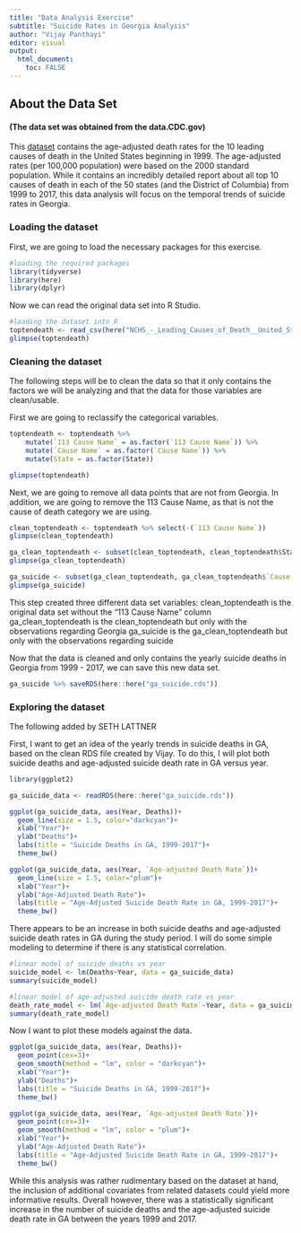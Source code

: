 ---
title: "Data Analysis Exercise"
subtitle: "Suicide Rates in Georgia Analysis"
author: "Vijay Panthayi"
editor: visual
output:
  html_document:
    toc: FALSE
---

## About the Data Set

#### (The data set was obtained from the data.CDC.gov)

This [dataset](https://data.cdc.gov/NCHS/NCHS-Leading-Causes-of-Death-United-States/bi63-dtpu) contains the age-adjusted death rates for the 10 leading causes of death in the United States beginning in 1999. The age-adjusted rates (per 100,000 population) were based on the 2000 standard population. While it contains an incredibly detailed report about all top 10 causes of death in each of the 50 states (and the District of Columbia) from 1999 to 2017, this data analysis will focus on the temporal trends of suicide rates in Georgia.

### Loading the dataset

First, we are going to load the necessary packages for this exercise.

```{r}
#loading the required packages
library(tidyverse)
library(here)
library(dplyr)
```

Now we can read the original data set into R Studio.

```{r}
#loading the dataset into R
toptendeath <- read_csv(here("NCHS_-_Leading_Causes_of_Death__United_States.csv"))
glimpse(toptendeath)
```

### Cleaning the dataset

The following steps will be to clean the data so that it only contains the factors we will be analyzing and that the data for those variables are clean/usable.

First we are going to reclassify the categorical variables.

```{r}
toptendeath <- toptendeath %>%
    mutate(`113 Cause Name` = as.factor(`113 Cause Name`)) %>%
    mutate(`Cause Name` = as.factor(`Cause Name`)) %>%
    mutate(State = as.factor(State))

glimpse(toptendeath)
```

Next, we are going to remove all data points that are not from Georgia. In addition, we are going to remove the 113 Cause Name, as that is not the cause of death category we are using.

```{r}
clean_toptendeath <- toptendeath %>% select(-(`113 Cause Name`))
glimpse(clean_toptendeath)

ga_clean_toptendeath <- subset(clean_toptendeath, clean_toptendeath$State == "Georgia")
glimpse(ga_clean_toptendeath)

ga_suicide <- subset(ga_clean_toptendeath, ga_clean_toptendeath$`Cause Name` == "Suicide")
glimpse(ga_suicide)
```

This step created three different data set variables: clean_toptendeath is the original data set without the "113 Cause Name" column ga_clean_toptendeath is the clean_toptendeath but only with the observations regarding Georgia 
ga_suicide is the ga_clean_toptendeath but only with the observations regarding suicide

Now that the data is cleaned and only contains the yearly suicide deaths in Georgia from 1999 - 2017, we can save this new data set.

```{r}
ga_suicide %>% saveRDS(here::here("ga_suicide.rds"))
```

### Exploring the dataset

The following added by SETH LATTNER

First, I want to get an idea of the yearly trends in suicide deaths in GA, based on the clean RDS file created by Vijay. To do this, I will plot both suicide deaths and age-adjusted suicide death rate in GA versus year.

```{r}
library(ggplot2)

ga_suicide_data <- readRDS(here::here("ga_suicide.rds"))

ggplot(ga_suicide_data, aes(Year, Deaths))+
  geom_line(size = 1.5, color="darkcyan")+
  xlab("Year")+
  ylab("Deaths")+
  labs(title = "Suicide Deaths in GA, 1999-2017")+
  theme_bw()

ggplot(ga_suicide_data, aes(Year, `Age-adjusted Death Rate`))+
  geom_line(size = 1.5, color="plum")+
  xlab("Year")+
  ylab("Age-Adjusted Death Rate")+
  labs(title = "Age-Adjusted Suicide Death Rate in GA, 1999-2017")+
  theme_bw()
```

There appears to be an increase in both suicide deaths and age-adjusted suicide death rates in GA during the study period. I will do some simple modeling to determine if there is any statistical correlation.

```{r}
#linear model of suicide deaths vs year
suicide_model <- lm(Deaths~Year, data = ga_suicide_data)
summary(suicide_model)

#linear model of age-adjusted suicide death rate vs year
death_rate_model <- lm(`Age-adjusted Death Rate`~Year, data = ga_suicide_data)
summary(death_rate_model)
```

Now I want to plot these models against the data.

```{r, message=FALSE}
ggplot(ga_suicide_data, aes(Year, Deaths))+
  geom_point(cex=3)+
  geom_smooth(method = "lm", color = "darkcyan")+
  xlab("Year")+
  ylab("Deaths")+
  labs(title = "Suicide Deaths in GA, 1999-2017")+
  theme_bw()

ggplot(ga_suicide_data, aes(Year, `Age-adjusted Death Rate`))+
  geom_point(cex=3)+
  geom_smooth(method = "lm", color = "plum")+
  xlab("Year")+
  ylab("Age-Adjusted Death Rate")+
  labs(title = "Age-Adjusted Suicide Death Rate in GA, 1999-2017")+
  theme_bw()
```

While this analysis was rather rudimentary based on the dataset at hand, the inclusion of additional covariates from related datasets could yield more informative results. Overall however, there was a statistically significant increase in the number of suicide deaths and the age-adjusted suicide death rate in GA between the years 1999 and 2017.
